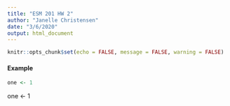 ```yaml
---
title: "ESM 201 HW 2"
author: "Janelle Christensen"
date: "3/6/2020"
output: html_document
---
```


```r
knitr::opts_chunk$set(echo = FALSE, message = FALSE, warning = FALSE)
```

#### Example 

```r

one <- 1

```
 
one <- 1

